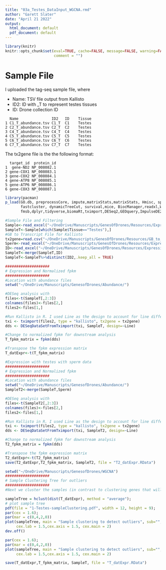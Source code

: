 ```yaml
---
title: "03a_Testes_DataInput_WGCNA.rmd"
author: "Garett Slater"
date: "April 21 2022"
output:
  html_document: default
  pdf_document: default
---
```


```r
library(knitr)
knitr::opts_chunk$set(eval=TRUE, cache=FALSE, message=FALSE, warning=FALSE, 
                      comment = "")
```

# Sample File
I uploaded the tag-seq sample file, where

- Name: TSV file output from Kallisto
- ID2: ID with _T to represent testes tissues
- ID: Drone collection ID

```
  Name               ID2   ID    Tissue
1 C1_T_abundance.tsv C1_T  C1    Testes
2 C2_T_abundance.tsv C2_T  C2    Testes
3 C4_T_abundance.tsv C4_T  C4    Testes
4 C5_T_abundance.tsv C5_T  C5    Testes
5 C6_T_abundance.tsv C6_T  C6    Testes
6 C7_T_abundance.tsv C7_T  C7    Testes
```

The tx2gene file is the the following format:

```
  target_id  protein_id
1  gene-ND2 NP_008082.1
2 gene-COX1 NP_008083.1
3 gene-COX2 NP_008084.1
4 gene-ATP8 NP_008085.1
5 gene-ATP6 NP_008086.1
6 gene-COX3 NP_008087.1
```

```r
library(pacman)
p_load(GO.db, preprocessCore, impute,matrixStats,matrixStats, Hmisc, splines, foreach, doParallel, 
       fastcluster, dynamicTreeCut, survival,mice, BiocManager,readxl,WGCNA,ggplot2,ggpubr,imputeTS,circlize,
       fmsb,dplyr,tidyverse,biomaRt,tximport,DESeq2,GEOquery,ImpulseDE2,reshape2,UpSetR,plyranges,WGCNA,DESeq2)

#Sample File and Filtering
Sample<-read_excel("~/OneDrive/Manuscripts/GenesOfDrones/Resources/Expression_Drone_Trait.xlsx",sheet="Sample")
SampleT<-Sample[which(Sample$Tissue=="Testes"),]
#GB to Transcript File for Kallisto
tx2gene=read.csv("~/OneDrive/Manuscripts/GenesOfDrones/Resources/GB_to_NCBI.csv")
Sperm<-read_excel("~/OneDrive/Manuscripts/GenesOfDrones/Resources/Expression_Drone_Trait.xlsx",sheet="Sperm")
ID<-read_excel("~/OneDrive/Manuscripts/GenesOfDrones/Resources/Expression_Drone_Trait.xlsx",sheet="ID")
SampleT<-merge(SampleT,ID)
SampleT<-SampleT%>%distinct(ID2,.keep_all = TRUE)
```

```r
####################
# Expression and Normalized fpkm
####################
#Location with abundance files
setwd("~/OneDrive/Manuscripts/GenesofDrones/Abundance/")

#DESeq analysis with 
files<-t(SampleT[,2:3])
colnames(files)<-files[2,]
files2<-files[1,]

#Run Kallisto in R. I used Line as the design to account for line differences
txi <- tximport(files2, type = "kallisto", tx2gene = tx2gene)
dds <- DESeqDataSetFromTximport(txi, SampleT, design=~Line)

#Change to normalized fpkm for downstream analysis
T_fpkm_matrix = fpkm(dds)

#Transpose the fpkm expression matrix
T_datExpr<-t(T_fpkm_matrix)

```

```r
#Expression with testes with sperm data
####################
# Expression and Normalized fpkm
####################
#Location with abundance files
setwd("~/OneDrive/Manuscripts/GenesofDrones/Abundance/")
SampleT2<-merge(SampleT,Sperm)

#DESeq analysis with 
files<-t(SampleT2[,2:3])
colnames(files)<-files[2,]
files2<-files[1,]

#Run Kallisto in R. I used Line as the design to account for line differences
txi <- tximport(files2, type = "kallisto", tx2gene = tx2gene)
dds <- DESeqDataSetFromTximport(txi, SampleT2, design=~Line)

#Change to normalized fpkm for downstream analysis
T2_fpkm_matrix = fpkm(dds)

#Transpose the fpkm expression matrix
T2_datExpr<-t(T2_fpkm_matrix)
save(T2_datExpr,T2_fpkm_matrix, SampleT2, file = "T2_datExpr.RData")
```

```r
setwd("~/OneDrive/Manuscripts/GenesofDrones/WGCNA")
####################
# Sample Clustering Tree for outliers
####################
#Next we cluster the samples (in contrast to clustering genes that will come later) to see if there are any obvious outliers

sampleTree = hclust(dist(T_datExpr), method = "average");
# plot sample tree
pdf(file = "1-Testes-sampleClustering.pdf", width = 12, height = 9);
par(cex = 1.6);
par(mar = c(0,4,2,0))
plot(sampleTree, main = "Sample clustering to detect outliers", sub="", xlab="",
     cex.lab = 1.5,cex.axis = 1.5, cex.main = 2)
dev.off()

par(cex = 1.6);
par(mar = c(0,4,2,0))
plot(sampleTree, main = "Sample clustering to detect outliers", sub="", xlab="",
     cex.lab = 1.5,cex.axis = 1.5, cex.main = 2)

save(T_datExpr,T_fpkm_matrix, SampleT, file = "T_datExpr.RData")
```
